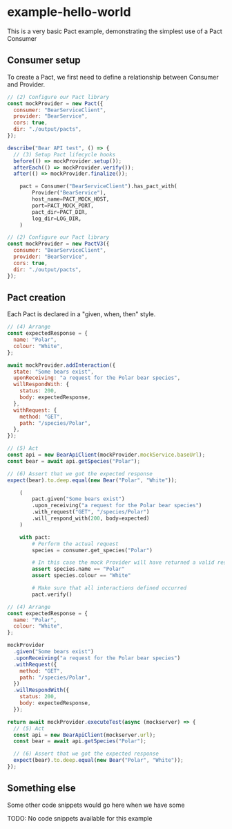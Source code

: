 
# example-hello-world

This is a very basic Pact example, demonstrating the simplest use of a Pact Consumer

## Consumer setup

To create a Pact, we first need to define a relationship between Consumer and Provider.

<Tabs>
<TabItem value="js-v2" label="js-v2">

```js
// (2) Configure our Pact library
const mockProvider = new Pact({
  consumer: "BearServiceClient",
  provider: "BearService",
  cors: true,
  dir: "./output/pacts",
});

describe("Bear API test", () => {
  // (3) Setup Pact lifecycle hooks
  before(() => mockProvider.setup());
  afterEach(() => mockProvider.verify());
  after(() => mockProvider.finalize());
```

</TabItem>
<TabItem value="python-v2" label="python-v2">

```python
    pact = Consumer("BearServiceClient").has_pact_with(
        Provider("BearService"),
        host_name=PACT_MOCK_HOST,
        port=PACT_MOCK_PORT,
        pact_dir=PACT_DIR,
        log_dir=LOG_DIR,
    )
```

</TabItem>
<TabItem value="js-v3" label="js-v3">

```js
// (2) Configure our Pact library
const mockProvider = new PactV3({
  consumer: "BearServiceClient",
  provider: "BearService",
  cors: true,
  dir: "./output/pacts",
});
```

</TabItem>
</Tabs>

## Pact creation

Each Pact is declared in a "given, when, then" style.

<Tabs>
<TabItem value="js-v2" label="js-v2">

```js
// (4) Arrange
const expectedResponse = {
  name: "Polar",
  colour: "White",
};

await mockProvider.addInteraction({
  state: "Some bears exist",
  uponReceiving: "a request for the Polar bear species",
  willRespondWith: {
    status: 200,
    body: expectedResponse,
  },
  withRequest: {
    method: "GET",
    path: "/species/Polar",
  },
});

// (5) Act
const api = new BearApiClient(mockProvider.mockService.baseUrl);
const bear = await api.getSpecies("Polar");

// (6) Assert that we got the expected response
expect(bear).to.deep.equal(new Bear("Polar", "White"));
```

</TabItem>
<TabItem value="python-v2" label="python-v2">

```python
    (
        pact.given("Some bears exist")
        .upon_receiving("a request for the Polar bear species")
        .with_request("GET", "/species/Polar")
        .will_respond_with(200, body=expected)
    )

    with pact:
        # Perform the actual request
        species = consumer.get_species("Polar")

        # In this case the mock Provider will have returned a valid response
        assert species.name == "Polar"
        assert species.colour == "White"

        # Make sure that all interactions defined occurred
        pact.verify()
```

</TabItem>
<TabItem value="js-v3" label="js-v3">

```js
// (4) Arrange
const expectedResponse = {
  name: "Polar",
  colour: "White",
};

mockProvider
  .given("Some bears exist")
  .uponReceiving("a request for the Polar bear species")
  .withRequest({
    method: "GET",
    path: "/species/Polar",
  })
  .willRespondWith({
    status: 200,
    body: expectedResponse,
  });

return await mockProvider.executeTest(async (mockserver) => {
  // (5) Act
  const api = new BearApiClient(mockserver.url);
  const bear = await api.getSpecies("Polar");

  // (6) Assert that we got the expected response
  expect(bear).to.deep.equal(new Bear("Polar", "White"));
});
```

</TabItem>
</Tabs>

## Something else

Some other code snippets would go here when we have some

<Tabs>
<TabItem value="None available" label="None available">

TODO: No code snippets available for this example

</TabItem>
</Tabs>
